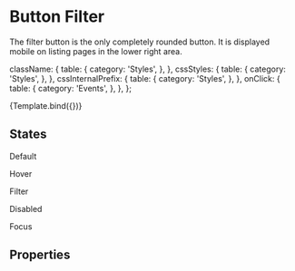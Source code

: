 <!--- ButtonFilter.stories.mdx --->



<Meta
  title="Components/Actions/Button Filter"
  component={ButtonFilter}
  decorators={[withDesign]}
/>

# Button Filter

The filter button is the only completely rounded button. It is displayed mobile on listing pages in the lower right area.


  className: {
    table: {
      category: 'Styles',
    },
  },
  cssStyles: {
    table: {
      category: 'Styles',
    },
  },
  cssInternalPrefix: {
    table: {
      category: 'Styles',
    },
  },
  onClick: {
    table: {
      category: 'Events',
    },
  },
};

<Canvas>
  <Story
    name="Button\ Filter"
    args={{
      children: 'Primary Button',
      disabled: false,
      filter: false,
    }}
    argTypes={argTypes}
    parameters={{
      design: {
        name: 'Figma Design',
        type: 'figma',
        url:
          'https://www.figma.com/file/TENnOP4K38G6r3vDL3emCP/AB---Style-Guide?node-id=77%3A2496',
      },
    }}
  >
    {Template.bind({})}
  </Story>
</Canvas>

## States

<Preview>
  <div>
    <ButtonFilter />
    <p>Default</p>
    <ButtonFilter className="hover" />
    <p>Hover</p>
    <ButtonFilter filter={true} />
    <p>Filter</p>
    <ButtonFilter disabled={true} />
    <p>Disabled</p>
    <ButtonFilter className="focus" />
    <p>Focus</p>
  </div>
</Preview>

## Properties

<ArgsTable of={ButtonFilter} />
